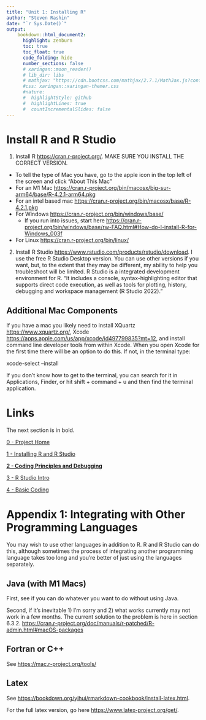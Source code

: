 ```yaml
---
title: "Unit 1: Installing R"
author: "Steven Rashin"
date: "`r Sys.Date()`"
output:
    bookdown::html_document2:
      highlight: zenburn
      toc: true
      toc_float: true
      code_folding: hide
      number_sections: false
      # xaringan::moon_reader()
      # lib_dir: libs
      # mathjax: "https://cdn.bootcss.com/mathjax/2.7.1/MathJax.js?config=TeX-AMS_HTML"
      #css: xaringan::xaringan-themer.css
      #nature:
      #  highlightStyle: github
      #  highlightLines: true
      #  countIncrementalSlides: false
---
```


# Install R and R Studio

1)  Install R <https://cran.r-project.org/>. MAKE SURE YOU INSTALL THE CORRECT VERSION.

-   To tell the type of Mac you have, go to the apple icon in the top left of the screen and click "About This Mac"
-   For an M1 Mac <https://cran.r-project.org/bin/macosx/big-sur-arm64/base/R-4.2.1-arm64.pkg>
-   For an intel based mac <https://cran.r-project.org/bin/macosx/base/R-4.2.1.pkg>
-   For Windows <https://cran.r-project.org/bin/windows/base/>
      - If you run into issues, start here <https://cran.r-project.org/bin/windows/base/rw-FAQ.html#How-do-I-install-R-for-Windows_003f>
-   For Linux <https://cran.r-project.org/bin/linux/>

2) Install R Studio <https://www.rstudio.com/products/rstudio/download>.  I use the free R Studio Desktop version.  You can use other versions if you want, but, to the extent that they may be different, my ability to help you troubleshoot will be limited.  R Studio is a integrated development environment for R. "It includes a console, syntax-highlighting editor that supports direct code execution, as well as tools for plotting, history, debugging and workspace management (R Studio 2022)."

## Additional Mac Components

If you have a mac you likely need to install XQuartz <https://www.xquartz.org/>, Xcode <https://apps.apple.com/us/app/xcode/id497799835?mt=12>, and install command line developer tools from within Xcode. When you open Xcode for the first time there will be an option to do this. If not, in the terminal type:

xcode-select --install

If you don't know how to get to the terminal, you can search for it in Applications, Finder, or hit shift + command + u and then find the terminal application.

# Links 

The next section is in bold.

[0 - Project Home](https://sdr1.github.io/R-Intro-Seminar)

[1 - Installing R and R Studio](https://sdr1.github.io/R-Intro-Seminar/1-r-intro-seminar.html)

[**2 - Coding Principles and Debugging** ](https://sdr1.github.io/R-Intro-Seminar/2-intro-to-coding-debugging.html)

[3 - R Studio Intro](https://sdr1.github.io/R-Intro-Seminar/3-intro-to-r-studio.html)

[4 - Basic Coding](https://sdr1.github.io/R-Intro-Seminar/4-basic-coding.html)


# Appendix 1: Integrating with Other Programming Languages

You may wish to use other languages in addition to R. R and R Studio can do this, although sometimes the process of integrating another programming language takes too long and you're better of just using the languages separately.

## Java (with M1 Macs)

First, see if you can do whatever you want to do without using Java.

Second, if it's inevitable 1) I'm sorry and 2) what works currently may not work in a few months. The current solution to the problem is here in section 6.3.2. <https://cran.r-project.org/doc/manuals/r-patched/R-admin.html#macOS-packages>

## Fortran or C++

See <https://mac.r-project.org/tools/>

## Latex

See <https://bookdown.org/yihui/rmarkdown-cookbook/install-latex.html>.

For the full latex version, go here <https://www.latex-project.org/get/>.